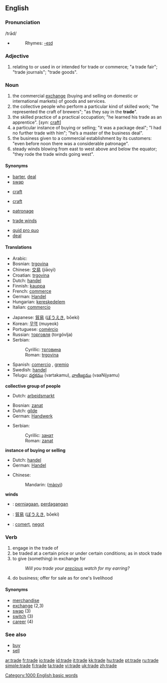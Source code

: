 {{wikipediapl}}
==English==

===Pronunciation===
{{wikipedia}}
/trād/
*{{audio|en-us-trade.ogg|Audio (US)}}
*:Rhymes: [[Rhymes:English:-eɪd|-eɪd]]

===Adjective===
{{en-adj|-}}

# relating to or used in or intended for trade or commerce; "a trade fair"; "trade journals"; "trade goods".

===Noun===
{{en-noun}}

# the commercial [[exchange]] (buying and selling on domestic or international markets) of goods and services.
# the collective people who perform a particular kind of skilled work; "he represented the craft of brewers"; "as they say in the '''trade'''".
# the skilled practice of a practical occupation; "he learned his trade as an apprentice". [''syn:'' [[craft]]]
# a particular instance of buying or selling; "it was a package deal"; "I had no further trade with him"; "he’s a master of the business deal".
# the business given to a commercial establishment by its customers: "even before noon there was a considerable patronage".
# steady winds blowing from east to west above and below the equator; "they rode the trade winds going west".

====Synonyms====
<!--DefB-->
*[[barter]], [[deal]]
*[[swap]]
<!--DefC-->
*[[craft]]
<!--DefD-->
*[[craft]]
<!--DefF-->
*[[patronage]]
<!--DefG-->
*[[trade winds]]

*[[quid pro quo]]
*[[deal]]

====Translations====
{{trans-top|exchange}}
*Arabic: {{ARchar|[[تجارة]]}} {{Unicode|(tijá:ra)}} {{f}}
*Bosnian: [[trgovina]] {{f}}
*Chinese: [[交易]] (jiāoyì)
*Croatian: [[trgovina]] {{f}}
*Dutch: [[handel]] {{m}}
*Finnish: [[kauppa]]
*French: [[commerce]] {{m}}
*German: [[Handel]] {{m}}
*Hungarian: [[kereskedelem]]
*Italian: [[commercio]] {{m}}
{{trans-mid}}
*Japanese: [[貿易]] ([[ぼうえき]], bōeki)
*Korean: [[무역]] (muyeok)
*Portuguese: [[comércio]] {{m}}
*Russian: [[торговля]] (torgóvlja) {{f}}
*Serbian:
*:Cyrillic: [[трговина]] {{f}}
*:Roman: [[trgovina]] {{f}}
*Spanish: [[comercio]] {{m}}, [[gremio]] {{m}}
*Swedish: [[handel]]
*Telugu: [[వర్తకము]] (vartakamu), [[వాణిజ్యము]] (vaaNijyamu)
{{trans-bottom}}

'''collective group of people'''
*Dutch: [[arbeidsmarkt]] {{f}}

{{trans-top|skilled practice}}
*Bosnian: [[zanat]] {{m}}
*Dutch: [[gilde]] {{m}}
*German: [[Handwerk]] {{n}}
{{trans-mid}}
*Serbian:
*:Cyrillic: [[занат]] {{m}}
*:Roman: [[zanat]] {{m}}
{{trans-bottom}}

'''instance of buying or selling'''
*Dutch: [[handel]] {{m}}
*German: [[Handel]] {{m}}

{{trans-top|business}}
*Chinese:
*:Mandarin: {{zh-ts|貿易|贸易}} ([[màoyì]])
{{trans-mid}}
{{trans-bottom}}
'''winds'''

{{checktrans}}
*{{ttbc|Indonesian}}: [[niaga|perniagaan]], [[dagang|perdagangan]]
*{{ttbc|Japanese}}: [[貿易]] ([[ぼうえき]], bōeki)
*{{ttbc|Romanian}}: [[comerţ]], [[negoţ]]

===Verb===
{{en-verb|trad|ing}}

# <!--DefH-->engage in the trade of
# <!--DefI-->be traded at a certain price or under certain conditions; as in stock trade
# <!--DefJ-->to give (something) in exchange for
#:''Will you trade your [[precious]] watch for my earring?''
# <!--DefK-->do business; offer for sale as for one's livelihood

====Synonyms====
*[[merchandise]]
*[[exchange]] (2,3)
*[[swap]] (3)
*[[switch]] (3)
*[[career]] (4)

===See also===
* [[buy]]
* [[sell]]

[[Category:1000 English basic words]]

[[ar:trade]]
[[fr:trade]]
[[io:trade]]
[[id:trade]]
[[it:trade]]
[[kk:trade]]
[[hu:trade]]
[[pt:trade]]
[[ru:trade]]
[[simple:trade]]
[[fi:trade]]
[[ta:trade]]
[[vi:trade]]
[[uk:trade]]
[[zh:trade]]